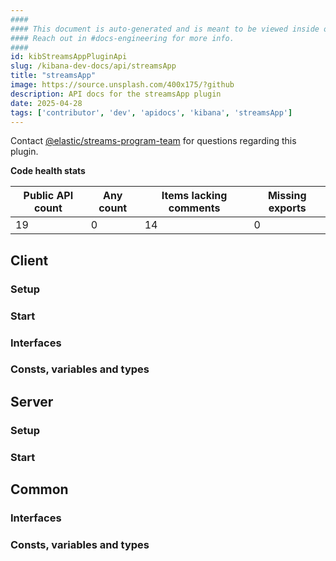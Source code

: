```yaml
---
####
#### This document is auto-generated and is meant to be viewed inside our experimental, new docs system.
#### Reach out in #docs-engineering for more info.
####
id: kibStreamsAppPluginApi
slug: /kibana-dev-docs/api/streamsApp
title: "streamsApp"
image: https://source.unsplash.com/400x175/?github
description: API docs for the streamsApp plugin
date: 2025-04-28
tags: ['contributor', 'dev', 'apidocs', 'kibana', 'streamsApp']
---
```




Contact [@elastic/streams-program-team](https://github.com/orgs/elastic/teams/streams-program-team) for questions regarding this plugin.

**Code health stats**

| Public API count  | Any count | Items lacking comments | Missing exports |
|-------------------|-----------|------------------------|-----------------|
| 19 | 0 | 14 | 0 |

## Client

### Setup
<DocDefinitionList data={[streamsAppObj.client.setup]}/>

### Start
<DocDefinitionList data={[streamsAppObj.client.start]}/>

### Interfaces
<DocDefinitionList data={streamsAppObj.client.interfaces}/>

### Consts, variables and types
<DocDefinitionList data={streamsAppObj.client.misc}/>

## Server

### Setup
<DocDefinitionList data={[streamsAppObj.server.setup]}/>

### Start
<DocDefinitionList data={[streamsAppObj.server.start]}/>

## Common

### Interfaces
<DocDefinitionList data={streamsAppObj.common.interfaces}/>

### Consts, variables and types
<DocDefinitionList data={streamsAppObj.common.misc}/>

